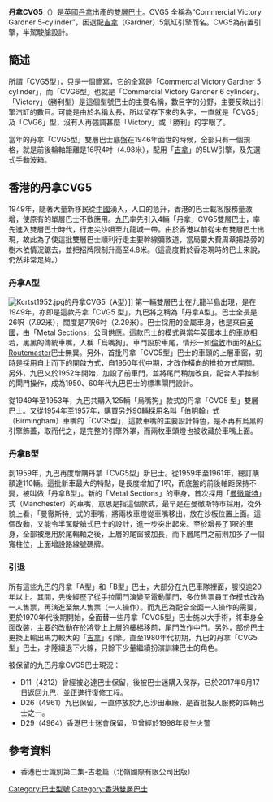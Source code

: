 {{巴士型號信息框
| background       = 
| name             = 丹拿CVG5
| imagesize        = 290px
| image            = D26 at Lam Tsuen Wishing Square (20190219140403).jpg
| caption          = [[九龍巴士|九龍巴士]]保留的丹拿CVG5
| image_two        = 
| caption_two      = 
| image_three      = 
| caption_three    = 
| manufacturer     = [[丹拿_(英國)|英國丹拿]]
| factory          = {{GBR}}[[考文垂|考文垂]]
| replaced         = 
| yearconstruction = 1946年－1961年
| successor        = 丹拿CVG6型
| competitor       = 
| Operator         = 
| assembly         = 
| length           = A型：7.92米、8.23米、8.43米<br />B型：8.23米、8.43米、8.53米
| width            = A型：2.29米、2.39米<br />B型：2.29米
| height           = A型：4.45米、4.36米、4.42米<br />B型：4.47米、4.42米、4.97米
| capacity         = 73人－87人
| floortype        = 非低地台
| doors            = 
| weight           = 
| chassis          = 
| engine           = [[吉拿|吉拿]]5LW
| gearbox          = Wilson四前速先選式
| horsepower       = 85
}}
'''丹拿CVG5'''（{{lang-en|'''Daimler CVG5'''}}）是[[英國|英國]][[丹拿_(英國)|丹拿]]出產的[[雙層巴士|雙層巴士]]。CVG5 全稱為“Commercial Victory Gardner 5-cylinder”，因選配[[吉拿|吉拿]]（Gardner）5氣缸引擎而名。CVG5為前置引擎，半駕駛艙設計。

==簡述==
所謂「CVG5型」，只是一個簡寫，它的全寫是「Commercial Victory Gardner 5 cylinder」，而「CVG6型」也就是「Commercial Victory Gardner 6 cylinder」。「Victory」（勝利型）是這個型號巴士的主要名稱，數目字的分野，主要反映出引擎汽缸的數目。可能是由於名稱太長，所以留存下來的名字，一直就是「CVG5」及「CVG6」型，沒有人再強調甚麼「Victory」或「勝利」的字眼了。

當年的丹拿「CVG5型」雙層巴士底盤在1946年面世的時候，全部只有一個規格，就是前後輪軸距離是16呎4吋（4.98米），配用「[[吉拿|吉拿]]」的5LW引擎，及先選式手動波箱。

==香港的丹拿CVG5==
1949年，隨著大量新移民從[[中國|中國]]湧入，人口的急升，香港的巴士載客服務量激增，使原有的單層巴士不敷應用。[[九巴|九巴]]率先引入4輛「丹拿」CVG5雙層巴士，率先進入雙層巴士時代，行走尖沙咀至九龍城一帶。由於香港以前從未有雙層巴士出現，故此為了使這批雙層巴士順利行走主要幹線彌敦道，當局要大費周章把路旁的樹木依情況鋸去，並把招牌限制升高至4.8米。（這高度對於香港現時的巴士來說，仍然非常足夠。）

===丹拿A型===
[[File:Kcrtst1952.jpg|thumb]]的丹拿CVG5（A型）]]
第一輛雙層巴士在九龍半島出現，是在1949年，亦即是這款丹拿「CVG5 型」，九巴將之稱為「丹拿A型」。巴士全長是26呎（7.92米），闊度是7呎6吋（2.29米）。巴士採用的金屬車身，也是來自[[英國|英國]]，由「Metal Sections」公司供應。這款巴士的模式與當年英國本土的車款相若，黑黑的傳統車嘴，人稱「烏嘴狗」。車門設於車尾，情形一如[[倫敦|倫敦]]市面的[[AEC_Routemaster|AEC Routemaster]]巴士無異。另外，首批丹拿「CVG5型」巴士的車頭的上層車窗，初時是採用自上而下的開啟方式，自1950年代中期，才改作橫向的推拉方式開關。另外，九巴又於1952年開始，加設了前車門，並將尾門稍加改良，配合人手控制的閘門操作，成為1950、60年代九巴巴士的標準閘門設計。

從1949年至1953年，九巴共購入125輛「烏嘴狗」款式的丹拿「CVG5 型」雙層巴士。又從1954年至1957年，購買另外90輛採用名叫「伯明翰」式（Birmingham）車嘴的「CVG5型」，這款車嘴的主要設計特色，是不再有烏黑的引擎飾蓋，取而代之，是完整的引擎外罩，而兩枚車頭燈也被收藏於車嘴上面。

===丹拿B型===
到1959年，九巴再度增購丹拿「CVG5型」新巴士。從1959年至1961年，總訂購額達110輛。這批新車最大的特點，是長度增加了1呎，而底盤的前後軸距保持不變，被叫做「丹拿B型」。新的「Metal Sections」的車身，首次採用「[[曼徹斯特|曼徹斯特]]」式（Manchester）的車嘴，意思是指這個款式，最早是在曼徹斯特市採用，從外貌上看，「曼徹斯特」式的車嘴，將兩枚車燈從車嘴移出，放在沙板位置上面。這個改動，又能令半駕駛艙式巴士的設計，進一步突出起來。至於增長了1呎的車身，全部被應用於尾輪軸之後，上層的尾窗被加長，而下層尾門之前則加多了一個寬柱位，上面增設路線號碼牌。

===引退===
所有這些九巴的丹拿「A型」和「B型」巴士，大部分在九巴車隊裡面，服役逾20年以上。其間，先後經歷了從手拉閘門演變至電動閘門，多位售票員工作模式改為一人售票，再演進至無人售票（一人操作）。而九巴為配合全面一人操作的需要，更於1970年代後期開始，全面替一些丹拿「CVG5型」巴士施以大手術，將車身全面改裝，主要的改動在於將登上上層的樓梯移前，尾門改作中門。另外，部份巴士更換上輸出馬力較大的「[[吉拿|吉拿]]」引擎。直至1980年代初期，九巴的丹拿「CVG5型」巴士，才陸續退下火線，只餘下少量繼續扮演訓練巴士的角色。

被保留的九巴丹拿CVG5巴士現況：
*D11（4212）曾經被必達巴士保留，後被巴士迷購入保存，已於2017年9月17日返回九巴，並正進行復修工程。
*D26（4961）九巴保留，一直停放於九巴沙田車廠，是首批投入服務的四輛巴士之一。
*D29（4964）香港巴士迷會保留，但曾經於1998年發生火警

==參考資料==
*香港巴士識別第二集-古老篇（北嶺國際有限公司出版）

[[Category:巴士型號|Category:巴士型號]]
[[Category:香港雙層巴士|Category:香港雙層巴士]]